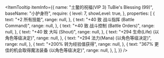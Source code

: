 
<ItemTooltip
  itemInfo={{
    name: "土鳖的祝福(VIP 3) TuBie's Blessing (99)",
    baseName: "小护身符",
    require: {
      level: 7,
      showLevel: true,
    },
    properties: [
      {
        text: "+2 所有技能",
        range: null,
      },
      {
        text: "+40 致 战斗指挥 (Battle Command)",
        range: null,
      },
      {
        text: "+40 致 战斗控制 (Battle Orders)",
        range: null,
      },
      {
        text: "+40 致 大叫 (Shout)",
        range: null,
      },
      {
        text: "+294 生命(Life) (以角色等级决定)",
        range: null,
      },
      {
        text: "+294 法力(Mana) (以角色等级决定)",
        range: null,
      },
      {
        text: "+200% 转为经验值获得",
        range: null,
      },
      {
        text: "367% 更佳的机会取得魔法装备 (以角色等级决定)",
        range: null,
      },
    ],
  }}
/>